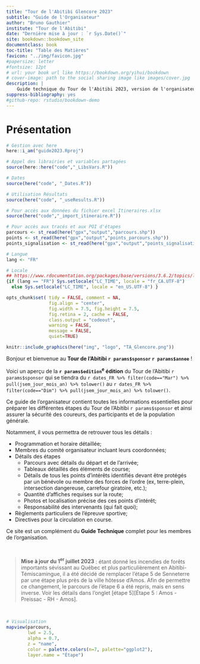 ```yaml
--- 
title: "Tour de l'Abitibi Glencore 2023" 
subtitle: "Guide de l'Organisateur"
author: "Bruno Gauthier"
institute: "Tour de l'Abitibi"
date: "Dernière mise à jour : `r Sys.Date()`"
site: bookdown::bookdown_site
documentclass: book
toc-title: "Table des Matières"
favicon: "../img/favicon.jpg"
#papersize: letter
#fontsize: 12pt
# url: your book url like https://bookdown.org/yihui/bookdown
# cover-image: path to the social sharing image like images/cover.jpg
description: |
    Guide technique du Tour de l'Abitibi 2023, version de l'organisateur.
suppress-bibliography: yes
#github-repo: rstudio/bookdown-demo
---
```


# Présentation

```r
# Gestion avec here
here::i_am("guide2023.Rproj")
```

```r
# Appel des librairies et variables partagées
source(here::here("code","_LibsVars.R"))

# Dates
source(here("code", "_Dates.R"))

# Utilisation Résultats
source(here("code", "_useResults.R"))

# Pour accès aux données du fichier excel Itineraires.xlsx
source(here("code","_import_itineraire.R"))

# Pour accès aux tracés et aux POI d'étapes
parcours <- st_read(here("gpx","output","parcours.shp"))
points <- st_read(here("gpx","output","points_parcours.shp"))
points_signalisation <- st_read(here("gpx","output","points_signalisation.shp"))

# Langue
lang <- "FR"

# Locale
## https://www.rdocumentation.org/packages/base/versions/3.6.2/topics/locales
{if (lang == "FR") Sys.setlocale("LC_TIME", locale = "fr_CA.UTF-8") 
  else Sys.setlocale("LC_TIME", locale = "en_US.UTF-8") }

opts_chunk$set( tidy = FALSE, comment = NA,
                fig.align = "center",
                fig.width = 7.5, fig.height = 7.5,
                fig.retina = 2, cache = FALSE,
                class.output = "codeout",
                warning = FALSE,
                message = FALSE,
                quiet=TRUE)


```


```r

knitr::include_graphics(here("img", "logo", "TA_Glencore.png"))

```

Bonjour et bienvenue au **Tour de l'Abitibi `r params$sponsor` `r params$annee`** !

Voici un aperçu de la **`r params$edition`^e^ édition** du Tour de l'Abitibi `r params$sponsor` qui se tiendra du `r dates_FR %>% filter(code=="Mar") %>% pull(jsem_jour_mois_an) %>% tolower()` au `r dates_FR %>% filter(code=="Dim") %>% pull(jsem_jour_mois_an) %>% tolower()`.

Ce guide de l'organisateur contient toutes les informations essentielles pour préparer les différentes étapes du Tour de l'Abitibi `r params$sponsor` et ainsi assurer la sécurité des coureurs, des participants et de la population générale. 

Notamment, il vous permettra de retrouver tous les détails : 

- Programmation et horaire détaillée;
- Membres du comité organisateur incluant leurs coordonnées;
- Détails des étapes
  - Parcours avec détails du départ et de l'arrivée;
  - Tableaux détaillés des éléments de course;
  - Détails de tous les points d'intérêts identifiés devant être protégés par un bénévole ou membre des forces de l'ordre (ex, terre-plein, intersection dangereuse, carrefour giratoire, etc.);
  - Quantité d'affiches requises sur la route;
  - Photos et localisation précise des ces points d'intérêt; 
  - Responsabilité des intervenants (qui fait quoi);
- Règlements particuliers de l'épreuve sportive;
- Directives pour la circulation en course.

Ce site est un complément du **Guide Technique** complet pour les membres de l'organisation.


<br/>

> **Mise à jour du 1^er^ juillet 2023** : étant donné les incendies de forêts importants sévissant au Québec et plus particulièrement en Abitibi-Témiscamingue, il a été décidé de remplacer l'étape 5 de Senneterre par une étape plus près de la ville hôtesse d'Amos. Afin de permettre ce changement, le parcours de l'étape 6 a été repris, mais en sens inverse. Voir les détails dans l'onglet [étape 5][Étape 5 : Amos - Preissac - RH - Amos].

<br/>

```r
# Visualisation
mapview(parcours, 
        lwd = 2.5,
        alpha = 0.7,
        z = "name",
        color = palette.colors(n=7, palette="ggplot2"),
        layer.name = "Étape")
```
